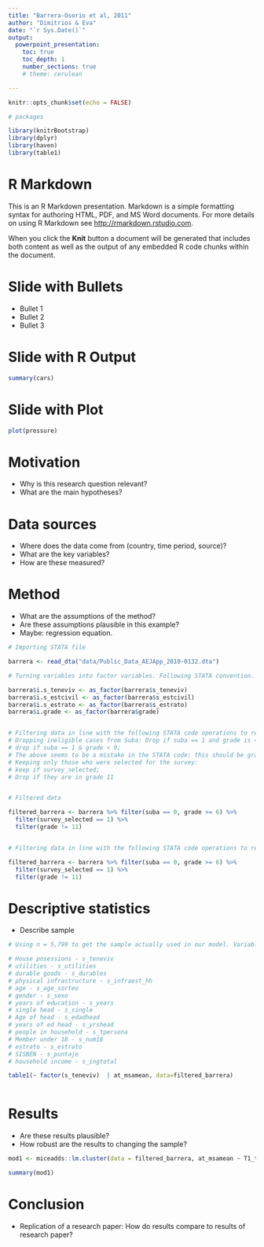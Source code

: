```yaml
---
title: "Barrera-Osorio et al, 2011"
author: "Dimitrios & Eva"
date: "`r Sys.Date()`"
output: 
  powerpoint_presentation:
    toc: true
    toc_depth: 1
    number_sections: true
    # theme: cerulean

---
```


```r
knitr::opts_chunk$set(echo = FALSE)

# packages

library(knitrBootstrap)
library(dplyr)
library(haven)
library(table1)

```




# R Markdown

This is an R Markdown presentation. Markdown is a simple formatting syntax for authoring HTML, PDF, and MS Word documents. For more details on using R Markdown see <http://rmarkdown.rstudio.com>.

When you click the **Knit** button a document will be generated that includes both content as well as the output of any embedded R code chunks within the document.

# Slide with Bullets

- Bullet 1
- Bullet 2
- Bullet 3

# Slide with R Output

```r
summary(cars)
```

# Slide with Plot

```r
plot(pressure)
```

# Motivation

- Why is this research question relevant?
- What are the main hypotheses?


# Data sources

- Where does the data come from (country, time period, source)?
- What are the key variables?
- How are these measured?

# Method

- What are the assumptions of the method?
- Are these assumptions plausible in this example?
- Maybe: regression equation.




```r

# Importing STATA file

barrera <- read_dta("data/Public_Data_AEJApp_2010-0132.dta")

# Turning variables into factor variables. Following STATA convention.

barrera$i.s_teneviv <- as_factor(barrera$s_teneviv)
barrera$i.s_estcivil <- as_factor(barrera$s_estcivil)
barrera$i.s_estrato <- as_factor(barrera$s_estrato)
barrera$i.grade <- as_factor(barrera$grade)


# Filtering data in line with the following STATA code operations to reproduce table 3, columns 1-3:
# Dropping ineligible cases from Suba: Drop if suba == 1 and grade is < 9
# drop if suba == 1 & grade < 9; 
# The above seems to be a mistake in the STATA code: this should be grade < 6 instead of < 9. 
# Keeping only those who were selected for the survey:
# keep if survey_selected;
# Drop if they are in grade 11


# Filtered data

filtered_barrera <- barrera %>% filter(suba == 0, grade >= 6) %>%
  filter(survey_selected == 1) %>%
  filter(grade != 11)


# Filtering data in line with the following STATA code operations to reproduce table 3, columns 4-6:

filtered_barrera <- barrera %>% filter(suba == 0, grade >= 6) %>%
  filter(survey_selected == 1) %>%
  filter(grade != 11)

```





# Descriptive statistics

- Describe sample



```r

# Using n = 5,799 to get the sample actually used in our model. Variables selected based on Table 1

# House posessions - s_teneviv
# utilities - s_utilities
# durable goods - s_durables
# physical infrastructure - s_infraest_hh
# age - s_age_sorteo
# gender - s_sexo
# years of education - s_years
# single head - s_single
# Age of head - s_edadhead
# years of ed head - s_yrshead
# people in household - s_tpersona
# Member under 18 - s_num18
# estrato - s_estrato
# SISBEN - s_puntaje
# household income - s_ingtotal

table1(~ factor(s_teneviv)  | at_msamean, data=filtered_barrera)

```


```r


```


# Results

- Are these results plausible?
- How robust are the results to changing the sample?

```r

mod1 <- miceadds::lm.cluster(data = filtered_barrera, at_msamean ~ T1_treat + T2_treat,  cluster = "school_code")

summary(mod1)

```


# Conclusion

- Replication of a research paper: How do results compare to results of research paper?


```r


```



